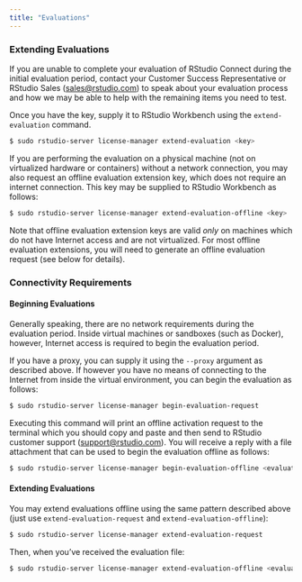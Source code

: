 ```yaml
---
title: "Evaluations"
---
```


### Extending Evaluations

If you are unable to complete your evaluation of RStudio Connect during the
initial evaluation period, contact your Customer Success Representative or
RStudio Sales (<sales@rstudio.com>) to speak about your evaluation process and how we may be able to help with the remaining items you need to test.

Once you have the key, supply it to RStudio Workbench using the `extend-evaluation` command.

```bash
$ sudo rstudio-server license-manager extend-evaluation <key>
```

If you are performing the evaluation on a physical machine (not on virtualized hardware or containers) without a network connection, you may also request an offline evaluation extension key, which does not require an internet connection. This key may be supplied to RStudio Workbench as follows:

```bash
$ sudo rstudio-server license-manager extend-evaluation-offline <key>
```

Note that offline evaluation extension keys are valid *only* on machines which do not have Internet access and are not virtualized. For most offline evaluation extensions, you will need to generate an offline evaluation request (see below for details).

### Connectivity Requirements

#### Beginning Evaluations 

Generally speaking, there are no network requirements during the evaluation period. Inside virtual machines or sandboxes (such as Docker), however, Internet access is required to begin the evaluation period.

If you have a proxy, you can supply it using the `--proxy` argument as described above. If however you have no means of connecting to the Internet from inside the virtual environment, you can begin the evaluation as follows:

```bash
$ sudo rstudio-server license-manager begin-evaluation-request
```

Executing this command will print an offline activation request to the terminal which you should copy and paste and then send to RStudio customer support (<support@rstudio.com>). You will receive a reply with a file attachment that can be used to begin the evaluation offline as follows:

```bash
$ sudo rstudio-server license-manager begin-evaluation-offline <evaluation-file>
```

#### Extending Evaluations

You may extend evaluations offline using the same pattern described above (just use `extend-evaluation-request` and `extend-evaluation-offline`):

```bash
$ sudo rstudio-server license-manager extend-evaluation-request
```

Then, when you've received the evaluation file:

```bash
$ sudo rstudio-server license-manager extend-evaluation-offline <evaluation-file>
```

